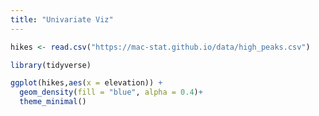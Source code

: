 ```yaml
---
title: "Univariate Viz"
---
```

```r
hikes <- read.csv("https://mac-stat.github.io/data/high_peaks.csv")
```
```r
library(tidyverse)
```
```r
ggplot(hikes,aes(x = elevation)) +
  geom_density(fill = "blue", alpha = 0.4)+
  theme_minimal()
```

